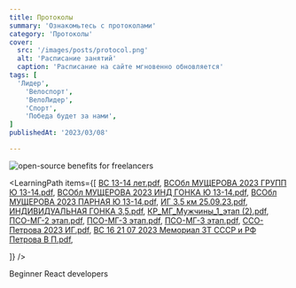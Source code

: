 ```yaml
---
title: Протоколы
summary: 'Ознакомьтесь с протоколами'
category: 'Протоколы'
cover:
  src: '/images/posts/protocol.png'
  alt: 'Расписание занятий'
  caption: 'Расписание на сайте мгновенно обновляется'
tags: [
  'Лидер',
    'Велоспорт',
    'ВелоЛидер',
    'Спорт',
    'Победа будет за нами',
]
publishedAt: '2023/03/08'

---
```

<Image
  src="/images/posts/protocol.png"
  alt="open-source benefits for freelancers"
/>


<LearningPath
  items={[
    <a href="/images/posts/protocol/ВС 13-14 лет.pdf" target="_blank">ВС 13-14 лет.pdf</a>,
    <a href="/images/posts/protocol/ВСОбл МУЩЕРОВА 2023 ГРУПП Ю 13-14.pdf" target="_blank">ВСОбл МУЩЕРОВА 2023 ГРУПП Ю 13-14.pdf</a>,
    <a href="/images/posts/protocol/ВСОбл МУЩЕРОВА 2023 ИНД ГОНКА Ю 13-14.pdf" target="_blank">ВСОбл МУЩЕРОВА 2023 ИНД ГОНКА Ю 13-14.pdf</a>,
    <a href="/images/posts/protocol/ВСОбл МУЩЕРОВА 2023 ПАРНАЯ Ю 13-14.pdf" target="_blank">ВСОбл МУЩЕРОВА 2023 ПАРНАЯ Ю 13-14.pdf</a>,
    <a href="/images/posts/protocol/ИГ 3.5 км 25.09.23.pdf" target="_blank">ИГ 3.5 км 25.09.23.pdf</a>,
    <a href="/images/posts/protocol/ИНДИВИДУАЛЬНАЯ ГОНКА 3,5.pdf" target="_blank">ИНДИВИДУАЛЬНАЯ ГОНКА 3,5.pdf</a>,
    <a href="/images/posts/protocol/КР_МГ_Мужчины_1_этап (2).pdf" target="_blank">КР_МГ_Мужчины_1_этап (2).pdf</a>,
    <a href="/images/posts/protocol/ПСО-МГ-2 этап.pdf" target="_blank">ПСО-МГ-2 этап.pdf</a>,
    <a href="/images/posts/protocol/ПСО-МГ-3 этап.pdf" target="_blank">ПСО-МГ-3 этап.pdf</a>,
    <a href="/images/posts/protocol/ПСО-МГ-3 этап.pdf" target="_blank">ПСО-МГ-3 этап.pdf</a>,
    <a href="/images/posts/protocol/ССО-Петрова 2023 ИГ.pdf" target="_blank">ССО-Петрова 2023 ИГ.pdf</a>,
    <a href="/images/posts/protocol/ВС_16_21_07_2023_Мемориал_ЗТ_СССР_и_РФ_Петрова_В_П_.pdf" target="_blank">ВС 16 21 07 2023 Мемориал ЗТ СССР и РФ Петрова В П.pdf</a>,

  ]}
/>

<TargetAudience>Beginner React developers</TargetAudience>

